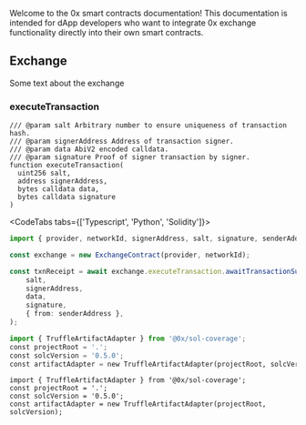 Welcome to the 0x smart contracts documentation! This documentation is intended for dApp developers who want to integrate 0x exchange functionality directly into their own smart contracts.

## Exchange

Some text about the exchange

### executeTransaction

```
/// @param salt Arbitrary number to ensure uniqueness of transaction hash.
/// @param signerAddress Address of transaction signer.
/// @param data AbiV2 encoded calldata.
/// @param signature Proof of signer transaction by signer.
function executeTransaction(
  uint256 salt,
  address signerAddress,
  bytes calldata data,
  bytes calldata signature
)
```

<CodeTabs tabs={['Typescript', 'Python', 'Solidity']}>

```typescript
import { provider, networkId, signerAddress, salt, signature, senderAddress } from '@0x/browser-examples';

const exchange = new ExchangeContract(provider, networkId);

const txnReceipt = await exchange.executeTransaction.awaitTransactionSuccessAsync(
    salt,
    signerAddress,
    data,
    signature,
    { from: senderAddress },
);
```

```python
import { TruffleArtifactAdapter } from '@0x/sol-coverage';
const projectRoot = '.';
const solcVersion = '0.5.0';
const artifactAdapter = new TruffleArtifactAdapter(projectRoot, solcVersion);
```

```solidity
import { TruffleArtifactAdapter } from '@0x/sol-coverage';
const projectRoot = '.';
const solcVersion = '0.5.0';
const artifactAdapter = new TruffleArtifactAdapter(projectRoot, solcVersion);
```

</CodeTabs>
